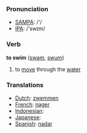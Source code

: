 === Pronunciation ===
*[[w:SAMPA|SAMPA]]: /'/
*[[w:IPA|IPA]]: /'swɪm/

=== Verb ===

'''to swim''' ([[swam]], [[swum]])

# to [[move]] through the [[water]]

=== Translations ===
*[[Dutch]]: [[zwemmen]]
*[[French]]: [[nager]]
*[[Indonesian]]: [[]]
*[[Japanese]]: [[]]
*[[Spanish]]: [[nadar]]